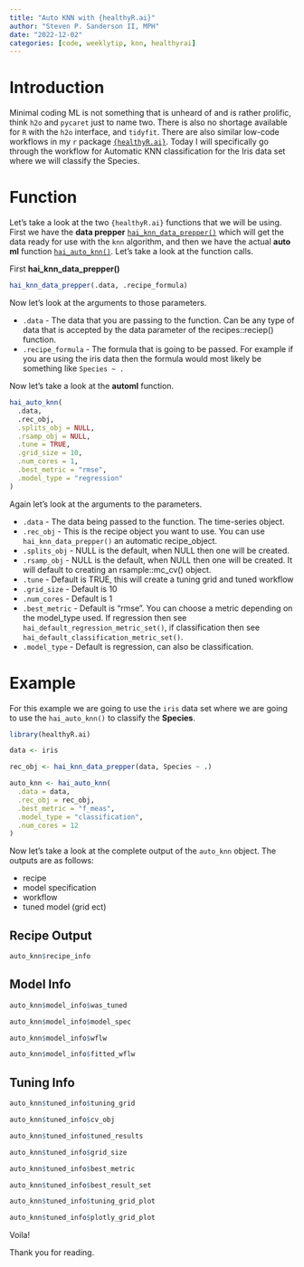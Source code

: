 ```yaml
---
title: "Auto KNN with {healthyR.ai}"
author: "Steven P. Sanderson II, MPH"
date: "2022-12-02"
categories: [code, weeklytip, knn, healthyrai]
---
```


# Introduction

Minimal coding ML is not something that is unheard of and is rather prolific, think `h2o` and `pycaret` just to name two. There is also no shortage available for `R` with the `h2o` interface, and `tidyfit`. There are also similar low-code workflows in my `r` package [`{healthyR.ai}`](https://www.spsanderson.com/healthyR.ai/). Today I will specifically go through the workflow for Automatic KNN classification for the Iris data set where we will classify the Species.

# Function

Let's take a look at the two `{healthyR.ai}` functions that we will be using. First we have the **data prepper** [`hai_knn_data_prepper()`](https://www.spsanderson.com/healthyR.ai/reference/hai_knn_data_prepper.html) which will get the data ready for use with the `knn` algorithm, and then we have the actual **auto ml** function [`hai_auto_knn()`](https://www.spsanderson.com/healthyR.ai/reference/hai_auto_knn.html). Let's take a look at the function calls.

First **hai_knn_data_prepper()**

```r
hai_knn_data_prepper(.data, .recipe_formula)
```

Now let's look at the arguments to those parameters.

-   `.data` - The data that you are passing to the function. Can be any type of data that is accepted by the data parameter of the recipes::reciep() function.
-   `.recipe_formula` - The formula that is going to be passed. For example if you are using the iris data then the formula would most likely be something like `Species ~ .`

Now let's take a look at the **automl** function.

```r
hai_auto_knn(
  .data,
  .rec_obj,
  .splits_obj = NULL,
  .rsamp_obj = NULL,
  .tune = TRUE,
  .grid_size = 10,
  .num_cores = 1,
  .best_metric = "rmse",
  .model_type = "regression"
)
```

Again let's look at the arguments to the parameters.

-   `.data` - The data being passed to the function. The time-series object.
-   `.rec_obj` - This is the recipe object you want to use. You can use `hai_knn_data_prepper()` an automatic recipe_object.
-   `.splits_obj` - NULL is the default, when NULL then one will be created.
-   `.rsamp_obj` - NULL is the default, when NULL then one will be created. It will default to creating an rsample::mc_cv() object.
-   `.tune` - Default is TRUE, this will create a tuning grid and tuned workflow
-   `.grid_size` - Default is 10
-   `.num_cores` - Default is 1
-   `.best_metric` - Default is "rmse". You can choose a metric depending on the model_type used. If regression then see `hai_default_regression_metric_set()`, if classification then see `hai_default_classification_metric_set()`.
-   `.model_type` - Default is regression, can also be classification.

# Example

For this example we are going to use the `iris` data set where we are going to use the `hai_auto_knn()` to classify the **Species**.

```r
library(healthyR.ai)

data <- iris

rec_obj <- hai_knn_data_prepper(data, Species ~ .)

auto_knn <- hai_auto_knn(
  .data = data,
  .rec_obj = rec_obj,
  .best_metric = "f_meas",
  .model_type = "classification",
  .num_cores = 12
)
```

Now let's take a look at the complete output of the `auto_knn` object. The outputs are as follows:

-   recipe
-   model specification
-   workflow
-   tuned model (grid ect)

## Recipe Output

```r
auto_knn$recipe_info
```

## Model Info

```r
auto_knn$model_info$was_tuned
```

```r
auto_knn$model_info$model_spec
```

```r
auto_knn$model_info$wflw
```

```r
auto_knn$model_info$fitted_wflw
```

## Tuning Info

```r
auto_knn$tuned_info$tuning_grid
```

```r
auto_knn$tuned_info$cv_obj
```

```r
auto_knn$tuned_info$tuned_results
```

```r
auto_knn$tuned_info$grid_size
```

```r
auto_knn$tuned_info$best_metric
```

```r
auto_knn$tuned_info$best_result_set
```

```r
auto_knn$tuned_info$tuning_grid_plot
```

```r
auto_knn$tuned_info$plotly_grid_plot
```

Voila!

Thank you for reading.
